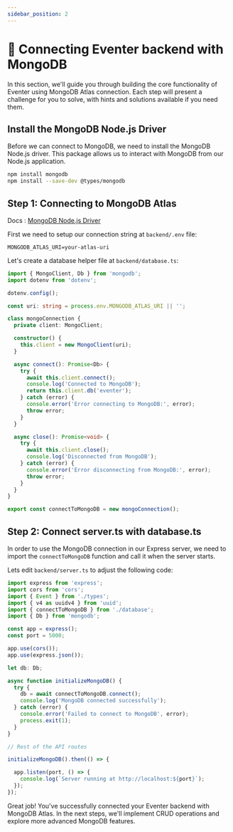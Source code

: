 ```yaml
---
sidebar_position: 2
---
```


# 🧩 Connecting Eventer backend with MongoDB

In this section, we'll guide you through building the core functionality of Eventer using MongoDB Atlas connection. Each step will present a challenge for you to solve, with hints and solutions available if you need them.

## Install the MongoDB Node.js Driver

Before we can connect to MongoDB, we need to install the MongoDB Node.js driver. This package allows us to interact with MongoDB from our Node.js application.
```bash
npm install mongodb
npm install --save-dev @types/mongodb
```


## Step 1: Connecting to MongoDB Atlas

Docs :  [MongoDB Node.js Driver](https://www.mongodb.com/docs/drivers/node/current/fundamentals/connection/connect/#std-label-node-connect-to-mongodb)

First we need to setup our connection string at `backend/.env` file:
```
MONGODB_ATLAS_URI=your-atlas-uri
```

Let's create a database helper file at `backend/database.ts`:

```typescript
import { MongoClient, Db } from 'mongodb';
import dotenv from 'dotenv';

dotenv.config();

const uri: string = process.env.MONGODB_ATLAS_URI || '';

class mongoConnection {
  private client: MongoClient;

  constructor() {
    this.client = new MongoClient(uri);
  }

  async connect(): Promise<Db> {
    try {
      await this.client.connect();
      console.log('Connected to MongoDB');
      return this.client.db('eventer');
    } catch (error) {
      console.error('Error connecting to MongoDB:', error);
      throw error;
    }
  }

  async close(): Promise<void> {
    try {
      await this.client.close();
      console.log('Disconnected from MongoDB');
    } catch (error) {
      console.error('Error disconnecting from MongoDB:', error);
      throw error;
    }
  }
}

export const connectToMongoDB = new mongoConnection();
```


## Step 2: Connect server.ts with database.ts

In order to use the MongoDB connection in our Express server, we need to import the `connectToMongoDB` function and call it when the server starts.

Lets edit `backend/server.ts` to adjust the following code:

```typescript
import express from 'express';
import cors from 'cors';
import { Event } from './types';
import { v4 as uuidv4 } from 'uuid';
import { connectToMongoDB } from './database';
import { Db } from 'mongodb';

const app = express();
const port = 5000;

app.use(cors());
app.use(express.json());

let db: Db;

async function initializeMongoDB() {
  try {
    db = await connectToMongoDB.connect();
    console.log('MongoDB connected successfully');
  } catch (error) {
    console.error('Failed to connect to MongoDB', error);
    process.exit(1);
  }
}

// Rest of the API routes

initializeMongoDB().then(() => {

  app.listen(port, () => {
    console.log(`Server running at http://localhost:${port}`);
  });
});

```

Great job! You've successfully connected your Eventer backend with MongoDB Atlas. In the next steps, we'll implement CRUD operations and explore more advanced MongoDB features.






